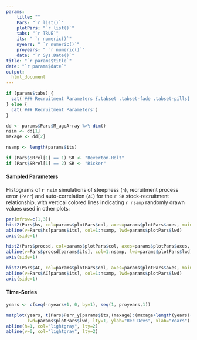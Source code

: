 ```yaml
---
params: 
    title: ""
    Pars: "`r list()`"
    plotPars: "`r list()`"
    tabs: "`r TRUE`"
    its: " `r numeric()`"
    nyears: " `r numeric()`"
    proyears: " `r numeric()`"
    date: "`r Sys.Date()`"
title: "`r params$title`"
date: "`r params$date`"
output:
  html_document
---
```



```r
if (params$tabs) {
  cat('### Recruitment Parameters {.tabset .tabset-fade .tabset-pills}' )
} else {
  cat('### Recruitment Parameters')
}

dd <- params$Pars$M_ageArray %>% dim()
nsim <- dd[1]
maxage <- dd[2]

nsamp <- length(params$its)

if (Pars$SRrel[1] == 1) SR <- "Beverton-Holt"
if (Pars$SRrel[1] == 2) SR <- "Ricker"

```

#### Sampled Parameters 
Histograms of `r nsim` simulations of steepness (`h`), recruitment process error (`Perr`) and auto-correlation (`AC`) for the `r SR` stock-recruitment relationship, with vertical colored lines indicating `r nsamp` randomly drawn values used in other plots:

```r
par(mfrow=c(1,3))
hist2(Pars$hs, col=params$plotPars$col, axes=params$plotPars$axes, main="Steepness (h)", breaks=params$plotPars$breaks)
abline(v=Pars$hs[params$its], col=1:nsamp, lwd=params$plotPars$lwd)
axis(side=1)  

hist2(Pars$procsd, col=params$plotPars$col, axes=params$plotPars$axes, main="Recruitment process error (Perr)", breaks=params$plotPars$breaks)
abline(v=Pars$procsd[params$its], col=1:nsamp, lwd=params$plotPars$lwd)
axis(side=1) 

hist2(Pars$AC, col=params$plotPars$col, axes=params$plotPars$axes, main="Auto-correlation (AC)", breaks=params$plotPars$breaks)
abline(v=Pars$AC[params$its], col=1:nsamp, lwd=params$plotPars$lwd)
axis(side=1)

```

#### Time-Series

```r
years <- c(seq(-nyears+1, 0, by=1), seq(1, proyears,1))

matplot(years, t(Pars$Perr_y[params$its,(maxage):(maxage+length(years)-1)]), type="l", bty="l", main="Rec Devs by Year", 
        lwd=params$plotPars$lwd, lty=1, ylab="Rec Devs", xlab="Years")
abline(h=1, col="lightgray", lty=2)
abline(v=0, col="lightgray", lty=2)
```

